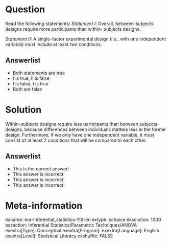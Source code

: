 Question
========
Read the following statements:
*Statement I:*
Overall, between-subjects designs require more participants than within- subjects designs.

*Statement II:*
A single-factor experimental design (i.e., with one independent variable) must include at least two conditions.

Answerlist
----------
* Both statements are true
* I is true, II is false
* I is false, I is true
* Both are false


Solution
========
Within-subjects designs require less participants than between subjects-designs, because differences between individuals matters less in the former design. Furthermore, if we only have one independent variable, it must consist of at least 2 conditions that will be compared to each other.

Answerlist
----------
* This is the correct answer!
* This answer is incorrect
* This answer is incorrect
* This answer is incorrect


Meta-information
================
exname: eur-inferential_statistics-119-en
extype: schoice
exsolution: 1000
exsection: Inferential Statistics/Parametric Techniques/ANOVA
exextra[Type]: Conceptual
exextra[Program]: 
exextra[Language]: English
exextra[Level]: Statistical Literacy
exshuffle: FALSE
